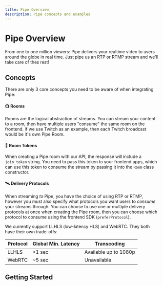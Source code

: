 ```yaml
---
title: Pipe Overview 
description: Pipe concepts and examples
---
```


# Pipe Overview


From one to one million viewers: Pipe delivers your realtime video to users around the globe in real time. Just pipe us an RTP or RTMP stream and we'll take care of thes rest!

## Concepts

There are only 3 core concepts you need to be aware of when integrating Pipe:
#### 📺 Rooms
Rooms are the logical abstraction of streams. You can stream your content to a room, then have multiple users "consume" the same room on the frontend. If we use Twitch as an example, then each Twitch broadcast would be it's own Pipe Room.

#### 🔑 Room Tokens
When creating a Pipe room with our API, the response will include a `join_token` string. You need to pass this token to your frontend apps, which can use this token to consume the stream by passing it into the `Room` class constructor.

#### 🛰️ Delivery Protocols
When streaming *to* Pipe, you have the choice of using RTP or RTMP, however you must also specify what protocols you want users to *consume* your streams through. You can choose to use one or multiple delivery protocols at once when creating the Pipe room, then you can choose which protocol to consume using the frontend SDK (`preferProtocol`).

We currently support LLHLS (low-latency HLS) and WebRTC. They both have their own trade-offs:

| Protocol | Global Min. Latency    | Transcoding  |
|-----------|-------------|----------------|
| LLHLS | \<1 sec | Available up to 1080p |
| WebRTC| \~5 sec | Unavailable |

## Getting Started


